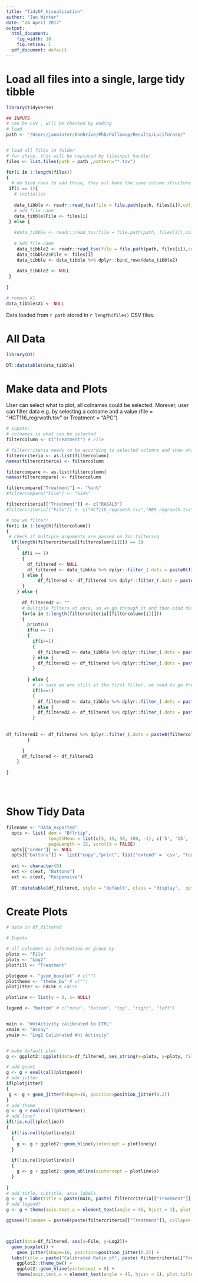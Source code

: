 ```yaml
---
title: "TidyDF_Visualization"
author: "Jan Winter"
date: "24 April 2017"
output:
  html_document:
    fig_width: 10
    fig.retina: 1
  pdf_document: default
---
```


# Load all files into a single, large tidy tibble

```r
library(tidyverse)

## INPUTS
# can be CSV , will be checked by ending
# load 
path <- "/Users/janwinter/OneDrive/PhD/Followup/Results/Luciferase/"


# load all files in folder
# for shiny, this will be replaced by fileinput handle!
files <- list.files(path = path ,pattern="*.tsv")

for(i in 1:length(files))
{
  # do bind_rows to add those, they all have the same column structure
 if(i == 1){
   # initialise
   
   data_tibble <- readr::read_tsv(file = file.path(path, files[i]),col_names = TRUE,progress = TRUE)
   # add file name
   data_tibble$File <- files[i]
 } else {
   
   #data_tibble <- readr::read_tsv(file = file.path(path, files[i]),col_names = TRUE,progress = TRUE) %>% dplyr::bind_rows(data_tibble)
   
   # add file name
    data_tibble2 <- readr::read_tsv(file = file.path(path, files[i]),col_names = TRUE,progress = TRUE)
    data_tibble2$File <- files[i]
    data_tibble <- data_tibble %>% dplyr::bind_rows(data_tibble2)
    
    data_tibble2 <- NULL
 } 
  
}

# remove X1
data_tibble$X1 <- NULL


```

Data loaded from `r path` stored in `r length(files)` CSV files.  

# All Data

```r

library(DT)

DT::datatable(data_tibble)

```


# Make data and Plots

User can select what to plot, all colnames could be selected.
Morever, user can filter data e.g. by selecting a colname and a value (file = "HCT116_regrwoth.tsv" or Treatment = "APC")



```r

# inputs:
# colnames is what can be selected
filtercolumn <- c("Treatment") # File

# filtercriteria needs to be according to selected columns and show which values
filtercriteria <- as.list(filtercolumn)
names(filtercriteria) <- filtercolumn

filtercompare <- as.list(filtercolumn)
names(filtercompare) <- filtercolumn

filtercompare["Treatment"] <- "%in%"
#filtercompare["File"] <- "%in%"

filtercriteria[["Treatment"]] <- c("RASAL3")
#filtercriteria[["File"]] <- c("HCT116_regrowth.tsv","HEK_regrowth.tsv")

# now we filter!
for(i in 1:length(filtercolumn))
{
 # check if multiple arguments are passed on for filtering
  if(length(filtercriteria[[filtercolumn[i]]]) == 1)
    {
      if(i == 1)
      {
        df_filtered <- NULL
        df_filtered <- data_tibble %>% dplyr::filter_(.dots = paste0(filtercolumn[i], filtercompare[[filtercolumn[i]]], "'", filtercriteria[[filtercolumn[i]]], "'"))
      } else {
            df_filtered <- df_filtered %>% dplyr::filter_(.dots = paste0(filtercolumn[i],  filtercompare[[filtercolumn[i]]] , "'", filtercriteria[[filtercolumn[i]]], "'"))
      }
    } else {
      
      df_filtered2 <- ""
      # multiple filters at once, so we go through it and then bind data at the end
      for(u in 1:length(filtercriteria[[filtercolumn[i]]]))
      {
        print(u)
        if(u == 1)
        {
          if(i==1)
          {
            df_filtered2 <- data_tibble %>% dplyr::filter_(.dots = paste0(filtercolumn[i],  filtercompare[[filtercolumn[i]]] , "'", filtercriteria[[filtercolumn[i]]][u], "'"))
          } else {
            df_filtered2 <- df_filtered %>% dplyr::filter_(.dots = paste0(filtercolumn[i],  filtercompare[[filtercolumn[i]]] , "'", filtercriteria[[filtercolumn[i]]][u], "'"))
          }
          
        } else {
          # in case we are still at the first filter, we need to go from no filtering data first!
          if(i==1)
          {
            df_filtered2 <- data_tibble %>% dplyr::filter_(.dots = paste0(filtercolumn[i],  filtercompare[[filtercolumn[i]]] , "'", filtercriteria[[filtercolumn[i]]][u], "'")) %>% dplyr::bind_rows(df_filtered2)
          } else {
            df_filtered2 <- df_filtered %>% dplyr::filter_(.dots = paste0(filtercolumn[i],  filtercompare[[filtercolumn[i]]] , "'", filtercriteria[[filtercolumn[i]]][u], "'")) %>% dplyr::bind_rows(df_filtered2)
          }
          
          
df_filtered2 <- df_filtered %>% dplyr::filter_(.dots = paste0(filtercolumn[i],  filtercompare[[filtercolumn[i]]] , "'", filtercriteria[[filtercolumn[i]]][u], "'")) %>% dplyr::bind_rows(df_filtered2)
        }

      }
      df_filtered <- df_filtered2
    }
  
}





```


# Show Tidy Data

```r

filename <- "DATA_exported"
  opts <- list( dom = "Bflrtip",
                lengthMenu = list(c(5, 15, 50, 100, -1), c('5', '15', '50', '100', 'All')), 
                pageLength = 15, scrollX = FALSE)
  opts[["order"]] <- NULL
  opts[["buttons"]] <- list("copy","print", list("extend" = 'csv', "text"='csv', "filename" = filename, "title" = filename), list("extend" = 'excel', "text"='Excel', "filename" = filename, "title" = filename), list("extend" = 'pdf', "text"='pdf', "filename" = filename, "title" = filename))#buttons
  
  ext <- character(0)
  ext <- c(ext, "Buttons")
  ext <- c(ext, "Responsive")
  
  DT::datatable(df_filtered, style = "default", class = "display",  options = opts, extensions = ext)
```

# Create Plots

```r

# data in df_filtered

# Inputs

# all colnames as information or group by
plotx <- "File"
ploty <- "Log2"
plotfill <- "Treatment"

plotgeom <- "geom_boxplot" # c("")
plottheme <- "theme_bw" # c("")
plotjitter <- FALSE # FALSE

plotline <- list(y = 0, x= NULL)

legend <- "bottom" # c("none", "bottom", "top", "right", "left")


main <- "WntActivity calibrated to CTRL"
xmain <- "Assay"
ymain <- "Log2 Calibrated Wnt Activity"


# make default plot
g <- ggplot2::ggplot(data=df_filtered, aes_string(x=plotx, y=ploty, fill=plotfill))

# add geom1
g <- g + eval(call(plotgeom))
# add jitter
if(plotjitter)
{
 g <- g + geom_jitter(shape=16, position=position_jitter(0.2)) 
}
# add theme
g <- g + eval(call(plottheme))
# add line?
if(!is.null(plotline))
{
  if(!is.null(plotline$y))
  {
    g <- g + ggplot2::geom_hline(yintercept = plotline$y)
  }
  
  if(!is.null(plotline$x))
  {
    g <- g + ggplot2::geom_abline(xintercept = plotline$x)
  }
  
}
# add title, subtitle, axis labels
g <- g + labs(title = paste(main, paste( filtercriteria[["Treatment"]], collapse = ",") , sep=" "), x = xmain, y = ymain) 
# add legend?
g <- g + theme(axis.text.x = element_text(angle = 45, hjust = 1), plot.title = element_text(size = rel(1.1)), legend.position=legend)

ggsave(filename = paste0(paste(filtercriteria[["Treatment"]], collapse = "-"), ".png"),plot = g,device = "png",dpi = 300)




```



```r



ggplot(data=df_filtered, aes(x=File, y=Log2))+
  geom_boxplot() +
    geom_jitter(shape=16, position=position_jitter(0.2)) +
  labs(title = paste("Calibrated Ratio of", paste( filtercriteria[["Treatment"]], collapse = ",") ), x = "Samples", y = "Calibrated Ratio to CTRL") +
    ggplot2::theme_bw() +
    ggplot2::geom_hline(yintercept = 0) +
    theme(axis.text.x = element_text(angle = 45, hjust = 1), plot.title = element_text(size = rel(1.1)), legend.position="none")


```

